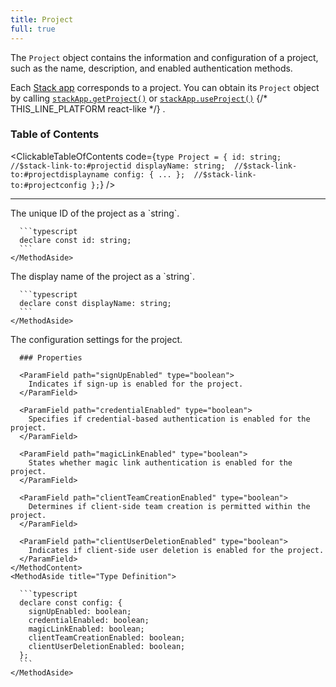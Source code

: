 ```yaml
---
title: Project
full: true
---
```


The `Project` object contains the information and configuration of a project, such as the name, description, and enabled authentication methods.

Each [Stack app](../../concepts/stack-app) corresponds to a project. You can obtain its `Project` object by calling [`stackApp.getProject()`](../objects/stack-app.mdx#stackappgetproject)
or [`stackApp.useProject()`](../objects/stack-app.mdx#stackappuseproject) {/* THIS_LINE_PLATFORM react-like */}
.

### Table of Contents

<ClickableTableOfContents code={`type Project = {
    id: string;  //$stack-link-to:#projectid
    displayName: string;  //$stack-link-to:#projectdisplayname
    config: { ... };  //$stack-link-to:#projectconfig
};`} />

---

<CollapsibleTypesSection type="project" property="id" defaultOpen={false}>
  <MethodLayout>
    <MethodContent>
      The unique ID of the project as a `string`.
    </MethodContent>
    <MethodAside title="Type Definition">

      ```typescript
      declare const id: string;
      ```
    </MethodAside>
  </MethodLayout>
</CollapsibleTypesSection>

<CollapsibleTypesSection type="project" property="displayName" defaultOpen={false}>
  <MethodLayout>
    <MethodContent>
      The display name of the project as a `string`.
    </MethodContent>
    <MethodAside title="Type Definition">

      ```typescript
      declare const displayName: string;
      ```
    </MethodAside>
  </MethodLayout>
</CollapsibleTypesSection>

<CollapsibleTypesSection type="project" property="config" defaultOpen={false}>
  <MethodLayout>
    <MethodContent>
      The configuration settings for the project.

      ### Properties

      <ParamField path="signUpEnabled" type="boolean">
        Indicates if sign-up is enabled for the project.
      </ParamField>

      <ParamField path="credentialEnabled" type="boolean">
        Specifies if credential-based authentication is enabled for the project.
      </ParamField>

      <ParamField path="magicLinkEnabled" type="boolean">
        States whether magic link authentication is enabled for the project.
      </ParamField>

      <ParamField path="clientTeamCreationEnabled" type="boolean">
        Determines if client-side team creation is permitted within the project.
      </ParamField>

      <ParamField path="clientUserDeletionEnabled" type="boolean">
        Indicates if client-side user deletion is enabled for the project.
      </ParamField>
    </MethodContent>
    <MethodAside title="Type Definition">

      ```typescript
      declare const config: {
        signUpEnabled: boolean;
        credentialEnabled: boolean;
        magicLinkEnabled: boolean;
        clientTeamCreationEnabled: boolean;
        clientUserDeletionEnabled: boolean;
      };
      ```
    </MethodAside>
  </MethodLayout>
</CollapsibleTypesSection>
